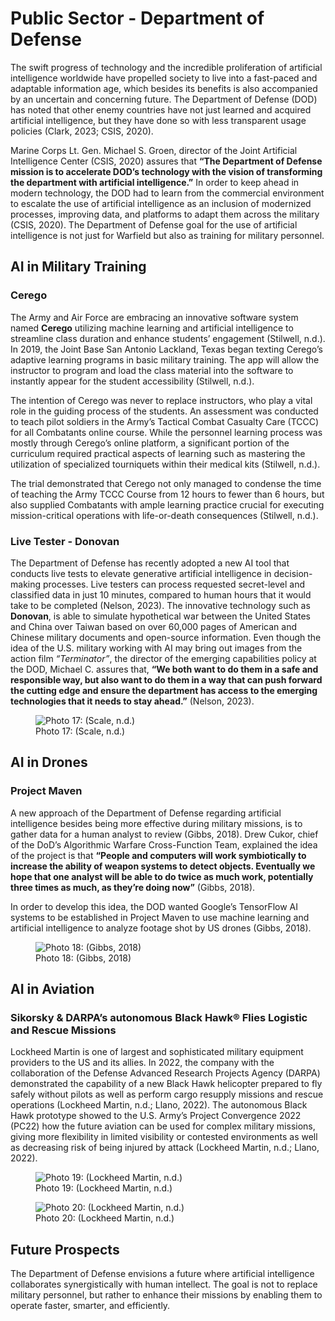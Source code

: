 # Public Sector - Department of Defense

The swift progress of technology and the incredible proliferation of artificial intelligence worldwide have propelled society to live into a fast-paced and adaptable information age, which besides its benefits is also accompanied by an uncertain and concerning future. The Department of Defense (DOD) has noted that other enemy countries have not just learned and acquired artificial intelligence, but they have done so with less transparent usage policies (Clark, 2023; CSIS, 2020).

Marine Corps Lt. Gen. Michael S. Groen, director of the Joint Artificial Intelligence Center (CSIS, 2020) assures that **“The Department of Defense mission is to accelerate DOD’s technology with the vision of transforming the department with artificial intelligence.”** In order to keep ahead in modern technology, the DOD had to learn from the commercial environment to escalate the use of artificial intelligence as an inclusion of modernized processes, improving data, and platforms to adapt them across the military (CSIS, 2020). The Department of Defense goal for the use of artificial intelligence is not just for Warfield but also as training for military personnel.

## AI in Military Training

### Cerego
The Army and Air Force are embracing an innovative software system named **Cerego** utilizing machine learning and artificial intelligence to streamline class duration and enhance students’ engagement (Stilwell, n.d.). In 2019, the Joint Base San Antonio Lackland, Texas began texting Cerego’s adaptive learning programs in basic military training. The app will allow the instructor to program and load the class material into the software to instantly appear for the student accessibility (Stilwell, n.d.).

The intention of Cerego was never to replace instructors, who play a vital role in the guiding process of the students. An assessment was conducted to teach pilot soldiers in the Army’s Tactical Combat Casualty Care (TCCC) for all Combatants online course. While the personnel learning process was mostly through Cerego’s online platform, a significant portion of the curriculum required practical aspects of learning such as mastering the utilization of specialized tourniquets within their medical kits (Stilwell, n.d.).

The trial demonstrated that Cerego not only managed to condense the time of teaching the Army TCCC Course from 12 hours to fewer than 6 hours, but also supplied Combatants with ample learning practice crucial for executing mission-critical operations with life-or-death consequences (Stilwell, n.d.).

### Live Tester - Donovan
The Department of Defense has recently adopted a new AI tool that conducts live tests to elevate generative artificial intelligence in decision-making processes. Live testers can process requested secret-level and classified data in just 10 minutes, compared to human hours that it would take to be completed (Nelson, 2023).
The innovative technology such as **Donovan**, is able to simulate hypothetical war between the United States and China over Taiwan based on over 60,000 pages of American and Chinese military documents and open-source information. Even though the idea of the U.S. military working with AI may bring out images from the action film  _“Terminator”_, the director of the emerging capabilities policy at the DOD, Michael C. assures that, **"We both want to do them in a safe and responsible way, but also want to do them in a way that can push forward the cutting edge and ensure the department has access to the emerging technologies that it needs to stay ahead."** (Nelson, 2023).

![Photo 17: (Scale, n.d.)](Donovan.jpg)

## AI in Drones
### Project Maven
A new approach of the Department of Defense regarding artificial intelligence besides being more effective during military missions, is to gather data for a human analyst to review (Gibbs, 2018). Drew Cukor, chief of the DoD’s Algorithmic Warfare Cross-Function Team, explained the idea of the project is that **“People and computers will work symbiotically to increase the ability of weapon systems to detect objects. Eventually we hope that one analyst will be able to do twice as much work, potentially three times as much, as they’re doing now”** (Gibbs, 2018).

In order to develop this idea, the DOD wanted Google’s TensorFlow AI systems to be established in Project Maven to use machine learning and artificial intelligence to analyze footage shot by US drones (Gibbs, 2018).
 
![Photo 18: (Gibbs, 2018)](image.png)


## AI in Aviation
### Sikorsky & DARPA’s autonomous Black Hawk® Flies Logistic and Rescue Missions
Lockheed Martin is one of largest and sophisticated military equipment providers to the US and its allies. In 2022, the company with the collaboration of the Defense Advanced Research Projects Agency (DARPA) demonstrated the capability of a new Black Hawk helicopter prepared to fly safely without pilots as well as perform cargo resupply missions and rescue operations (Lockheed Martin, n.d.; Llano, 2022). The autonomous Black Hawk prototype showed to the U.S. Army’s Project Convergence 2022 (PC22) how the future aviation can be used for complex military missions, giving more flexibility in limited visibility or contested environments as well as decreasing risk of being injured by attack (Lockheed Martin, n.d.; Llano, 2022).

![Photo 19: (Lockheed Martin, n.d.)](Hawk2.jpg)

![Photo 20: (Lockheed Martin, n.d.)](Hawk.jpg)


## Future Prospects
The Department of Defense envisions a future where artificial intelligence collaborates synergistically with human intellect. The goal is not to replace military personnel, but rather to enhance their missions by enabling them to operate faster, smarter, and efficiently.



